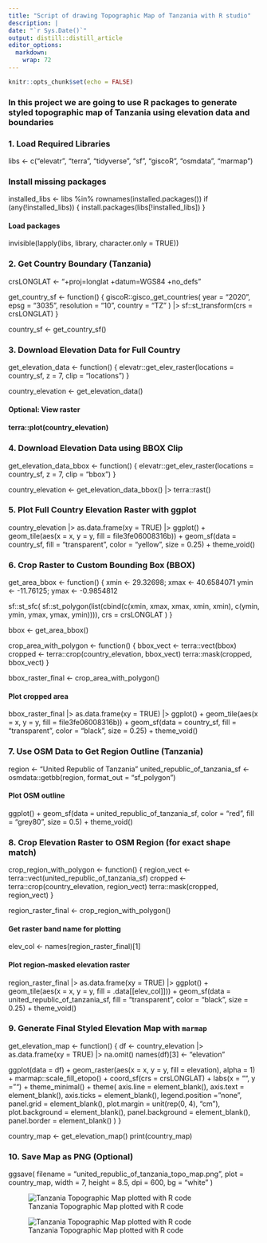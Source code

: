 ```yaml
---
title: "Script of drawing Topographic Map of Tanzania with R studio"
description: |
date: "`r Sys.Date()`"
output: distill::distill_article
editor_options: 
  markdown: 
    wrap: 72
---
```


```r
knitr::opts_chunk$set(echo = FALSE)
```

### In this project we are going to use R packages to generate styled topographic map of Tanzania using elevation data and boundaries

### 1. Load Required Libraries

libs \<- c("elevatr", "terra", "tidyverse", "sf", "giscoR", "osmdata",
"marmap")

### Install missing packages

installed_libs \<- libs %in% rownames(installed.packages()) if
(any(!installed_libs)) { install.packages(libs[!installed_libs]) }

#### Load packages

invisible(lapply(libs, library, character.only = TRUE))

### 2. Get Country Boundary (Tanzania)

crsLONGLAT \<- "+proj=longlat +datum=WGS84 +no_defs"

get_country_sf \<- function() { giscoR::gisco_get_countries( year =
"2020", epsg = "3035", resolution = "10", country = "TZ" ) \|\>
sf::st_transform(crs = crsLONGLAT) }

country_sf \<- get_country_sf()

### 3. Download Elevation Data for Full Country

get_elevation_data \<- function() { elevatr::get_elev_raster(locations =
country_sf, z = 7, clip = "locations") }

country_elevation \<- get_elevation_data()

#### Optional: View raster

#### terra::plot(country_elevation)

### 4. Download Elevation Data using BBOX Clip

get_elevation_data_bbox \<- function() {
elevatr::get_elev_raster(locations = country_sf, z = 7, clip = "bbox") }

country_elevation \<- get_elevation_data_bbox() \|\> terra::rast()

### 5. Plot Full Country Elevation Raster with ggplot

country_elevation \|\> as.data.frame(xy = TRUE) \|\> ggplot() +
geom_tile(aes(x = x, y = y, fill = file3fe06008316b)) + geom_sf(data =
country_sf, fill = "transparent", color = "yellow", size = 0.25) +
theme_void()

### 6. Crop Raster to Custom Bounding Box (BBOX)

get_area_bbox \<- function() { xmin \<- 29.32698; xmax \<- 40.6584071
ymin \<- -11.76125; ymax \<- -0.9854812

sf::st_sfc( sf::st_polygon(list(cbind(c(xmin, xmax, xmax, xmin, xmin),
c(ymin, ymin, ymax, ymax, ymin)))), crs = crsLONGLAT ) }

bbox \<- get_area_bbox()

crop_area_with_polygon \<- function() { bbox_vect \<- terra::vect(bbox)
cropped \<- terra::crop(country_elevation, bbox_vect)
terra::mask(cropped, bbox_vect) }

bbox_raster_final \<- crop_area_with_polygon()

#### Plot cropped area

bbox_raster_final \|\> as.data.frame(xy = TRUE) \|\> ggplot() +
geom_tile(aes(x = x, y = y, fill = file3fe06008316b)) + geom_sf(data =
country_sf, fill = "transparent", color = "black", size = 0.25) +
theme_void()

### 7. Use OSM Data to Get Region Outline (Tanzania)

region \<- "United Republic of Tanzania" united_republic_of_tanzania_sf
\<- osmdata::getbb(region, format_out = "sf_polygon")

#### Plot OSM outline

ggplot() + geom_sf(data = united_republic_of_tanzania_sf, color = "red",
fill = "grey80", size = 0.5) + theme_void()

### 8. Crop Elevation Raster to OSM Region (for exact shape match)

crop_region_with_polygon \<- function() { region_vect \<-
terra::vect(united_republic_of_tanzania_sf) cropped \<-
terra::crop(country_elevation, region_vect) terra::mask(cropped,
region_vect) }

region_raster_final \<- crop_region_with_polygon()

#### Get raster band name for plotting

elev_col \<- names(region_raster_final)[1]

#### Plot region-masked elevation raster

region_raster_final \|\> as.data.frame(xy = TRUE) \|\> ggplot() +
geom_tile(aes(x = x, y = y, fill = .data[[elev_col]])) + geom_sf(data =
united_republic_of_tanzania_sf, fill = "transparent", color = "black",
size = 0.25) + theme_void()

### 9. Generate Final Styled Elevation Map with `marmap`

get_elevation_map \<- function() { df \<- country_elevation \|\>
as.data.frame(xy = TRUE) \|\> na.omit() names(df)[3] \<- "elevation"

ggplot(data = df) + geom_raster(aes(x = x, y = y, fill = elevation),
alpha = 1) + marmap::scale_fill_etopo() + coord_sf(crs = crsLONGLAT) +
labs(x = "", y = "") + theme_minimal() + theme( axis.line =
element_blank(), axis.text = element_blank(), axis.ticks =
element_blank(), legend.position = "none", panel.grid = element_blank(),
plot.margin = unit(rep(0, 4), "cm"), plot.background = element_blank(),
panel.background = element_blank(), panel.border = element_blank() ) }

country_map \<- get_elevation_map() print(country_map)

### 10. Save Map as PNG (Optional)

ggsave( filename = "united_republic_of_tanzania_topo_map.png", plot =
country_map, width = 7, height = 8.5, dpi = 600, bg = "white" )

![Tanzania Topographic Map plotted with R
code](united_republic_of_tanzania_topo_map.png)

![Tanzania Topographic Map plotted with R code](tanzania_topo_map.png)
